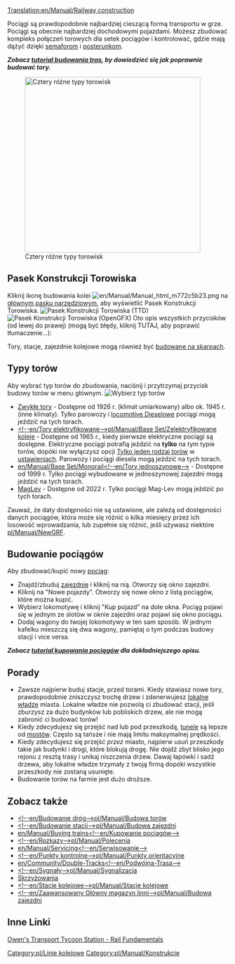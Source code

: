 [[Translation:en/Manual/Railway construction]]
{{pl/Manual/Spis treści}}

Pociągi są prawdopodobnie najbardziej cieszącą formą transportu w grze. Pociągi są obecnie najbardziej dochodowymi pojazdami. Możesz zbudować kompleks połączeń torowych dla setek pociągów i kontrolować, gdzie mają dążyć dzięki [[pl/Manual/Sygnalizacja|semaforom]] i [[pl/Manual/Punkty orientacyjne|posterunkom]].

'''''Zobacz [[pl/Manual/Budowa torów|tutorial budowania tras]], by dowiedzieć się jak poprawnie budować tory.'''''


[[File:pl/Manual/Torowiska.png|thumb|none|400px|Cztery różne typy torowisk]]

==Pasek Konstrukcji Torowiska==
Kliknij ikonę budowania kolei [[File:en/Manual/Manual html m772c5b23.png]] na [[<!--en/Interfejs gry#pasek-menu-->pl/Manual/Interfejs gry#pasek-menu|głównym pasku narzędziowym]], aby wyświetlić Pasek Konstrukcji Torowiska.
[[File:en/Manual/Railroad ConstructionTTD.png|none|frame|Pasek Konstrukcji Torowiska (TTD)]]
[[File:en/Manual/Railroad ConstructionOGFX.png|none|frame|Pasek Konstrukcji Torowiska (OpenGFX)]]
Oto opis wszystkich przycisków (od lewej do prawej) (mogą być błędy, kliknij TUTAJ, aby poprawić tłumaczenie...):
{{pl/Manual/Pasek Konstrukcji Torowiska}}

Tory, stacje, zajezdnie kolejowe mogą również być [[pl/Archive/Manual/Settings/Budowa na skarpach|budowane na skarpach]].

==Typy torów==
Aby wybrać typ torów do zbudowania, naciśnij i przytrzymaj przycisk budowy torów w menu głównym.
[[File:en/Manual/Openttd-rail1.png|none|frame|Wybierz typ torów]]
* [[en/Manual/Base Set/Railways|Zwykłe tory]] - Dostępne od 1926 r. (klimat umiarkowany) albo ok. 1945 r. (inne klimaty). Tylko parowozy i [https://www.wikipedia.org/wiki/Diesel locomotive Dieselowe] pociągi mogą jeździć na tych torach.
* [[<!--en/Tory elektryfikowane-->pl/Manual/Base Set/Zelektryfikowane koleje]] - Dostępne od 1965 r., kiedy pierwsze elektryczne pociągi są dostępne. Elektryczne pociągi potrafią jeździć na '''tylko''' na tym typie torów, dopóki nie wyłączysz opcji [[pl/Archive/Unmapped/Ustawienia/Ograniczenia#tylko-jeden-rodzaj-torow|Tylko jeden rodzaj torów]] w [[pl/Archive/Manual/Settings/Ustawienia|ustawieniach]]. Parowozy i pociągi diesela mogą jeździć na tych torach.
* [[en/Manual/Base Set/Monorail<!--en/Tory jednoszynowe-->]] - Dostępne od 1999 r. Tylko pociągi wybudowane w jednoszynowej zajezdni mogą jeździć na tych torach.
* [[pl/Manual/Base Set/MagLev|MagLev]] - Dostępne od 2022 r. Tylko pociągi Mag-Lev mogą jeździć po tych torach.

Zauważ, że daty dostępności nie są ustawione, ale zależą od dostępności danych pociągów, która może się różnić o kilka miesięcy przez ich losowość wprowadzania, lub zupełnie się różnić, jeśli używasz niektóre [[pl/Manual/NewGRF]].

==Budowanie pociągów==
Aby zbudować/kupić nowy [[pl/Manual/Pociągi|pociąg]]:
*Znajdź/zbuduj [[pl/Manual/Zajezdnie|zajezdnię]] i kliknij na nią. Otworzy się okno zajezdni.
*Kliknij na "Nowe pojazdy". Otworzy się nowe okno z listą pociągów, które można kupić.
*Wybierz lokomotywę i kliknij "Kup pojazd" na dole okna. Pociąg pojawi się w jednym ze slotów w oknie zajezdni oraz pojawi się okno pociągu. 
*Dodaj wagony do twojej lokomotywy w ten sam sposób. W jednym kafelku mieszczą się dwa wagony, pamiętaj o tym podczas budowy stacji i vice versa.


'''''Zobacz [[en/Manual/Buying trains|tutorial kupowania pociągów]] dla dokładniejszego opisu.'''''

==Porady==
* Zawsze najpierw buduj stacje, przed torami. Kiedy stawiasz nowe tory, prawdopodobnie zniszczysz trochę drzew i zdenerwujesz [[pl/Manual/Władze lokalne|lokalne władze]] miasta. Lokalne władze nie pozwolą ci zbudować stacji, jeśli zburzysz za dużo budynków lub pobliskich drzew, ale nie mogą zabronić ci budować torów!
* Kiedy zdecydujesz się przejść nad lub pod przeszkodą, [[en/Manual/Tunnels|tunele]] są lepsze od [[en/Manual/Bridges|mostów]]. Często są tańsze i nie mają limitu maksymalnej prędkości.
* Kiedy zdecydujesz się przejść ''przez'' miasto, najpierw usuń przeszkody takie jak budynki i drogi, które blokują drogę. Nie dojdź zbyt blisko jego rejonu z resztą trasy i unikaj niszczenia drzew. Dawaj łapówki i sadź drzewa, aby lokalne władze trzymały z twoją firmą dopóki wszystkie przeszkody nie zostaną usunięte.
* Budowanie torów na farmie jest dużo droższe.

==Zobacz także==
*[[<!--en/Budowanie dróg-->pl/Manual/Budowa torów]]
*[[<!--en/Budowanie stacji-->pl/Manual/Budowa zajezdni]]
*[[en/Manual/Buying trains<!--en/Kupowanie pociągów-->]]
*[[<!--en/Rozkazy-->pl/Manual/Polecenia]]
*[[en/Manual/Servicing<!--en/Serwisowanie-->]]
*[[<!--en/Punkty kontrolne-->pl/Manual/Punkty orientacyjne]]
*[[en/Community/Double-Tracks<!--en/Podwójna-Trasa-->]]
*[[<!--en/Sygnały-->pl/Manual/Sygnalizacja]]
*[[pl/Community/Junctionary/Main Page|Skrzyżowania]]
*[[<!--en/Stacje kolejowe-->pl/Manual/Stacje kolejowe]]
*[[<!--en/Zaawansowany Główny magazyn linni-->pl/Manual/Budowa zajezdni]]

==Inne Linki==
[http://www.transporttycoon.net/rail Owen's Transport Tycoon Station - Rail Fundamentals]

[[Category:pl/Linie kolejowe]]
[[Category:pl/Manual/Konstrukcje]]